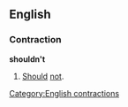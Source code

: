 ==English==
===Contraction===
'''shouldn't'''

#[[Should]] [[not]].

[[Category:English contractions]]